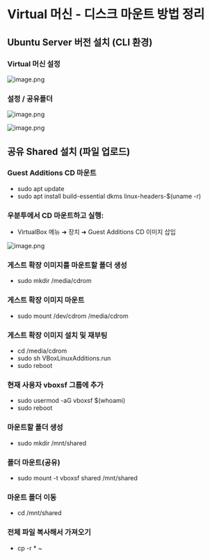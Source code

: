 # Virtual 머신 - 디스크 마운트 방법 정리

## Ubuntu Server 버전 설치 (CLI 환경)

### Virtual 머신 설정

![image.png](./image.png)

### 설정 / 공유폴더

![image.png](./image%201.png)

![image.png](./image%202.png)

## 공유 Shared 설치 (파일 업로드)

### Guest Additions CD 마운트

- sudo apt update
- sudo apt install build-essential dkms linux-headers-$(uname -r)

### 우분투에서 CD 마운트하고 실행:

- VirtualBox 메뉴 ➜ 장치 ➜ Guest Additions CD 이미지 삽입

![image.png](./image%203.png)

### 게스트 확장 이미지를 마운트할 폴더 생성

- sudo mkdir /media/cdrom

### 게스트 확장 이미지 마운트

- sudo mount /dev/cdrom /media/cdrom

### 게스트 확장 이미지 설치 및 재부팅

- cd /media/cdrom
- sudo sh VBoxLinuxAdditions.run
- sudo reboot

### 현재 사용자 vboxsf 그룹에 추가

- sudo usermod -aG vboxsf $(whoami)
- sudo reboot

### 마운트할 폴더 생성

- sudo mkdir /mnt/shared

### 폴더 마운트(공유)

- sudo mount -t vboxsf shared /mnt/shared

### 마운트 폴더 이동

- cd /mnt/shared

### 전체 파일 복사해서 가져오기

- cp -r \* ~
